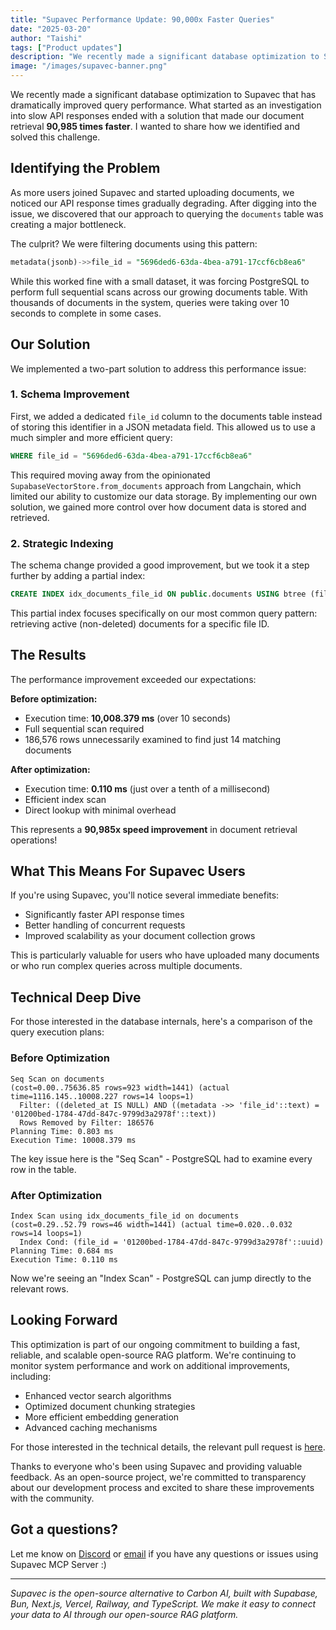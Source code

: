 ```yaml
---
title: "Supavec Performance Update: 90,000x Faster Queries"
date: "2025-03-20"
author: "Taishi"
tags: ["Product updates"]
description: "We recently made a significant database optimization to Supavec that has dramatically improved query performance. What started as an investigation into slow API responses ended with a solution that made our document retrieval 90,985 times faster."
image: "/images/supavec-banner.png"
---
```


We recently made a significant database optimization to Supavec that has dramatically improved query performance. What started as an investigation into slow API responses ended with a solution that made our document retrieval **90,985 times faster**. I wanted to share how we identified and solved this challenge.

## Identifying the Problem

As more users joined Supavec and started uploading documents, we noticed our API response times gradually degrading. After digging into the issue, we discovered that our approach to querying the `documents` table was creating a major bottleneck.

The culprit? We were filtering documents using this pattern:

```sql
metadata(jsonb)->>file_id = "5696ded6-63da-4bea-a791-17ccf6cb8ea6"
```

While this worked fine with a small dataset, it was forcing PostgreSQL to perform full sequential scans across our growing documents table. With thousands of documents in the system, queries were taking over 10 seconds to complete in some cases.

## Our Solution

We implemented a two-part solution to address this performance issue:

### 1. Schema Improvement

First, we added a dedicated `file_id` column to the documents table instead of storing this identifier in a JSON metadata field. This allowed us to use a much simpler and more efficient query:

```sql
WHERE file_id = "5696ded6-63da-4bea-a791-17ccf6cb8ea6"
```

This required moving away from the opinionated `SupabaseVectorStore.from_documents` approach from Langchain, which limited our ability to customize our data storage. By implementing our own solution, we gained more control over how document data is stored and retrieved.

### 2. Strategic Indexing

The schema change provided a good improvement, but we took it a step further by adding a partial index:

```sql
CREATE INDEX idx_documents_file_id ON public.documents USING btree (file_id) WHERE (deleted_at IS NULL)
```

This partial index focuses specifically on our most common query pattern: retrieving active (non-deleted) documents for a specific file ID.

## The Results

The performance improvement exceeded our expectations:

**Before optimization:**
- Execution time: **10,008.379 ms** (over 10 seconds)
- Full sequential scan required
- 186,576 rows unnecessarily examined to find just 14 matching documents

**After optimization:**
- Execution time: **0.110 ms** (just over a tenth of a millisecond)
- Efficient index scan
- Direct lookup with minimal overhead

This represents a **90,985x speed improvement** in document retrieval operations!

## What This Means For Supavec Users

If you're using Supavec, you'll notice several immediate benefits:

- Significantly faster API response times
- Better handling of concurrent requests
- Improved scalability as your document collection grows

This is particularly valuable for users who have uploaded many documents or who run complex queries across multiple documents.

## Technical Deep Dive

For those interested in the database internals, here's a comparison of the query execution plans:

### Before Optimization
```
Seq Scan on documents
(cost=0.00..75636.85 rows=923 width=1441) (actual time=1116.145..10008.227 rows=14 loops=1)
  Filter: ((deleted_at IS NULL) AND ((metadata ->> 'file_id'::text) = '01200bed-1784-47dd-847c-9799d3a2978f'::text))
  Rows Removed by Filter: 186576
Planning Time: 0.803 ms
Execution Time: 10008.379 ms
```

The key issue here is the "Seq Scan" - PostgreSQL had to examine every row in the table.

### After Optimization
```
Index Scan using idx_documents_file_id on documents
(cost=0.29..52.79 rows=46 width=1441) (actual time=0.020..0.032 rows=14 loops=1)
  Index Cond: (file_id = '01200bed-1784-47dd-847c-9799d3a2978f'::uuid)
Planning Time: 0.684 ms
Execution Time: 0.110 ms
```

Now we're seeing an "Index Scan" - PostgreSQL can jump directly to the relevant rows.

## Looking Forward

This optimization is part of our ongoing commitment to building a fast, reliable, and scalable open-source RAG platform. We're continuing to monitor system performance and work on additional improvements, including:

- Enhanced vector search algorithms
- Optimized document chunking strategies
- More efficient embedding generation
- Advanced caching mechanisms

For those interested in the technical details, the relevant pull request is [here](https://github.com/taishikato/supavec/pull/40).

Thanks to everyone who's been using Supavec and providing valuable feedback. As an open-source project, we're committed to transparency about our development process and excited to share these improvements with the community.

## Got a questions?

Let me know on [Discord](https://support.myapps.ai) or [email](mailto:rcohen@mytsi.org) if you have any questions or issues using Supavec MCP Server :)

---

*Supavec is the open-source alternative to Carbon AI, built with Supabase, Bun, Next.js, Vercel, Railway, and TypeScript. We make it easy to connect your data to AI through our open-source RAG platform.*